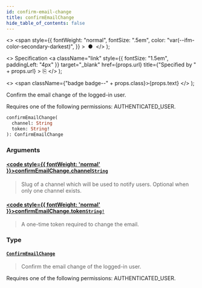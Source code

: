 ```yaml
---
id: confirm-email-change
title: confirmEmailChange
hide_table_of_contents: false
---
```


  <>
    <span
      style={{
        fontWeight: "normal",
        fontSize: ".5em",
        color: "var(--ifm-color-secondary-darkest)",
      }}
    >
      &nbsp;●&nbsp;
    </span>
  </>
);

  <>
    Specification
    <a
      className="link"
      style={{ fontSize: "1.5em", paddingLeft: "4px" }}
      target="\_blank"
      href={props.url}
      title={"Specified by " + props.url}
    >
      ⎘
    </a>
  </>
);

  <>
    <span className={"badge badge--" + props.class}>{props.text}</span>
  </>
);

Confirm the email change of the logged-in user.

Requires one of the following permissions: AUTHENTICATED_USER.

```graphql
confirmEmailChange(
  channel: String
  token: String!
): ConfirmEmailChange
```

### Arguments

#### [<code style={{ fontWeight: 'normal' }}>confirmEmailChange.<b>channel</b></code>](#)<Bullet />[`String`](../../../api-reference/miscellaneous/scalars/string) <Badge class="secondary" text="scalar"/> <Badge class="secondary" text="miscellaneous"/>

> Slug of a channel which will be used to notify users. Optional when only one channel exists.

#### [<code style={{ fontWeight: 'normal' }}>confirmEmailChange.<b>token</b></code>](#)<Bullet />[`String!`](../../../api-reference/miscellaneous/scalars/string) <Badge class="secondary" text="non-null"/> <Badge class="secondary" text="scalar"/> <Badge class="secondary" text="miscellaneous"/>

> A one-time token required to change the email.

### Type

#### [`ConfirmEmailChange`](../../../api-reference/users/objects/confirm-email-change) <Badge class="secondary" text="object"/> <Badge class="secondary" text="users"/>

> Confirm the email change of the logged-in user.

Requires one of the following permissions: AUTHENTICATED_USER.

>
